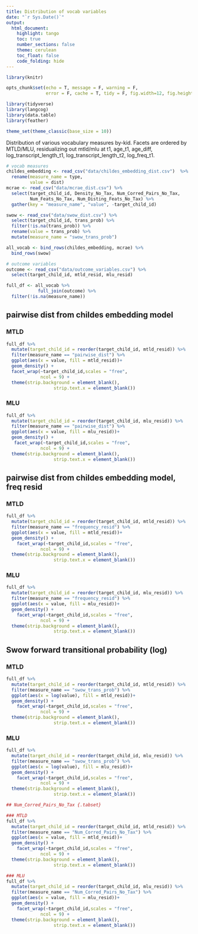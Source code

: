 ```yaml
---
title: Distribution of vocab variables
date: "`r Sys.Date()`"
output:
  html_document:
    highlight: tango
    toc: true
    number_sections: false
    theme: cerulean
    toc_float: false
    code_folding: hide
---
```


```r
library(knitr)

opts_chunk$set(echo = T, message = F, warning = F, 
               error = F, cache = T, tidy = F, fig.width=12, fig.height=10)

library(tidyverse)
library(langcog)
library(data.table)
library(feather)

theme_set(theme_classic(base_size = 10))
```

Distribution of various  vocabulary measures by-kid. Facets are ordered by MTLD/MLU, residualizing out mtld/mlu at t1, age_t1, age_diff, log_transcript_length_t1, log_transcript_length_t2, log_freq_t1. 

```r
# vocab measures
childes_embedding <- read_csv("data/childes_embedding_dist.csv")  %>%
  rename(measure_name = type,
         value = dist)
mcrae <- read_csv("data/mcrae_dist.csv") %>%
  select(target_child_id, Density_No_Tax, Num_Corred_Pairs_No_Tax, 
         Num_Feats_No_Tax, Num_Disting_Feats_No_Tax) %>%
  gather(key = "measure_name", "value", -target_child_id)

swow <- read_csv("data/swow_dist.csv") %>%
  select(target_child_id, trans_prob) %>%
  filter(!is.na(trans_prob)) %>%
  rename(value = trans_prob) %>%
  mutate(measure_name = "swow_trans_prob")

all_vocab <- bind_rows(childes_embedding, mcrae) %>%
  bind_rows(swow)

# outcome variables
outcome <- read_csv("data/outcome_variables.csv") %>%
  select(target_child_id, mtld_resid, mlu_resid)

full_df <- all_vocab %>%
            full_join(outcome) %>%
  filter(!is.na(measure_name))
```

## pairwise dist from childes embedding model {.tabset}

### MTLD
```r
full_df %>%
  mutate(target_child_id = reorder(target_child_id, mtld_resid)) %>%
  filter(measure_name == "pairwise_dist") %>%
  ggplot(aes(x = value, fill = mtld_resid))+
  geom_density() +
  facet_wrap(~target_child_id,scales = "free", 
             ncol = 9) +
  theme(strip.background = element_blank(),
                  strip.text.x = element_blank())
```

### MLU
```r
full_df %>%
  mutate(target_child_id = reorder(target_child_id, mlu_resid)) %>%
  filter(measure_name == "pairwise_dist") %>%
  ggplot(aes(x = value, fill = mlu_resid))+
  geom_density() +
   facet_wrap(~target_child_id,scales = "free", 
             ncol = 9) +
  theme(strip.background = element_blank(),
                  strip.text.x = element_blank())
```

## pairwise dist from childes embedding model, freq resid {.tabset}

### MTLD
```r
full_df %>%
  mutate(target_child_id = reorder(target_child_id, mtld_resid)) %>%
  filter(measure_name == "frequency_resid") %>%
  ggplot(aes(x = value, fill = mtld_resid))+
  geom_density() +
    facet_wrap(~target_child_id,scales = "free", 
             ncol = 9) +
  theme(strip.background = element_blank(),
                  strip.text.x = element_blank())
```

### MLU
```r
full_df %>%
  mutate(target_child_id = reorder(target_child_id, mlu_resid)) %>%
  filter(measure_name == "frequency_resid") %>%
  ggplot(aes(x = value, fill = mlu_resid))+
  geom_density() +
    facet_wrap(~target_child_id,scales = "free", 
             ncol = 9) +
  theme(strip.background = element_blank(),
                  strip.text.x = element_blank())
```

## Swow forward transitional probability (log) {.tabset}

### MTLD
```r
full_df %>%
  mutate(target_child_id = reorder(target_child_id, mtld_resid)) %>%
  filter(measure_name == "swow_trans_prob") %>%
  ggplot(aes(x = log(value), fill = mtld_resid))+
  geom_density() +
    facet_wrap(~target_child_id,scales = "free", 
             ncol = 9) +
  theme(strip.background = element_blank(),
                  strip.text.x = element_blank())
```

### MLU
```r
full_df %>%
  mutate(target_child_id = reorder(target_child_id, mlu_resid)) %>%
  filter(measure_name == "swow_trans_prob") %>%
  ggplot(aes(x = log(value), fill = mlu_resid))+
  geom_density() +
    facet_wrap(~target_child_id,scales = "free", 
             ncol = 9) +
  theme(strip.background = element_blank(),
                  strip.text.x = element_blank())
```



```r
## Num_Corred_Pairs_No_Tax {.tabset}

### MTLD
full_df %>%
  mutate(target_child_id = reorder(target_child_id, mtld_resid)) %>%
  filter(measure_name == "Num_Corred_Pairs_No_Tax") %>%
  ggplot(aes(x = value, fill = mtld_resid))+
  geom_density() +
    facet_wrap(~target_child_id,scales = "free", 
             ncol = 9) +
  theme(strip.background = element_blank(),
                  strip.text.x = element_blank())
```


```r
### MLU
full_df %>%
  mutate(target_child_id = reorder(target_child_id, mlu_resid)) %>%
  filter(measure_name == "Num_Corred_Pairs_No_Tax") %>%
  ggplot(aes(x = value, fill = mlu_resid))+
  geom_density() +
    facet_wrap(~target_child_id,scales = "free", 
             ncol = 9) +
  theme(strip.background = element_blank(),
                  strip.text.x = element_blank())
```



